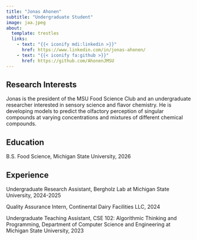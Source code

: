 ```yaml
---
title: "Jonas Ahonen"
subtitle: "Undergraduate Student"
image: jaa.jpeg
about:
  template: trestles
  links:
    - text: "{{< iconify mdi:linkedin >}}"
      href: https://www.linkedin.com/in/jonas-ahonen/
    - text: "{{< iconify fa:github >}}"
      href: https://github.com/AhonenJMSU
---
```

## Research Interests

Jonas is the president of the MSU Food Science Club and an undergraduate researcher interested in sensory science and flavor chemistry. He is developing models to predict the olfactory perception of singular compounds at varying concentrations and mixtures of different chemical compounds.

## Education

B.S. Food Science, Michigan State University, 2026

## Experience

Undergraduate Research Assistant, Bergholz Lab at Michigan State University, 2024-2025

Quality Assurance Intern, Continental Dairy Facilities LLC, 2024

Undergraduate Teaching Assistant, CSE 102: Algorithmic Thinking and Programming, Department of Computer Science and Engineering at Michigan State University, 2023